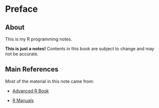 # Preface {.unnumbered}

::: callout-note
## About

This is my R programming notes.
:::



::: callout-caution
**This is just a notes!** Contents in this book are subject to change and may not be accurate.
:::

## Main References

Most of the material in this note came from:

-   [Advanced R Book](https://adv-r.hadley.nz/index.html)

-   [R Manuals](https://rstudio.github.io/r-manuals/)
